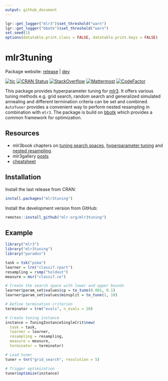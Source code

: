 ```yaml
---
output: github_document
---
```


```r
lgr::get_logger("mlr3")$set_threshold("warn")
lgr::get_logger("bbotk")$set_threshold("warn")
set.seed(1)
options(datatable.print.class = FALSE, datatable.print.keys = FALSE)
```

# mlr3tuning

Package website: [release](https://mlr3tuning.mlr-org.com/) | [dev](https://mlr3tuning.mlr-org.com/dev/)

<!-- badges: start -->
[![tic](https://github.com/mlr-org/mlr3tuning/workflows/tic/badge.svg?branch=main)](https://github.com/mlr-org/mlr3tuning/actions)
[![CRAN Status](https://www.r-pkg.org/badges/version-ago/mlr3tuning)](https://cran.r-project.org/package=mlr3tuning)
[![StackOverflow](https://img.shields.io/badge/stackoverflow-mlr3-orange.svg)](https://stackoverflow.com/questions/tagged/mlr3)
[![Mattermost](https://img.shields.io/badge/chat-mattermost-orange.svg)](https://lmmisld-lmu-stats-slds.srv.mwn.de/mlr_invite/)
[![CodeFactor](https://www.codefactor.io/repository/github/mlr-org/mlr3tuning/badge)](https://www.codefactor.io/repository/github/mlr-org/mlr3tuning)
<!-- badges: end -->

This package provides hyperparameter tuning for [mlr3](https://mlr3.mlr-org.com).
It offers various tuning methods e.g. grid search, random search and generalized simulated annealing and different termination criteria can be set and combined.
`AutoTuner` provides a convenient way to perform nested resampling in combination with `mlr3`.
The package is build on [bbotk](https://github.com/mlr-org/bbotk) which provides a common framework for optimization.

## Resources

  - mlr3book chapters on [tuning search spaces](https://mlr3book.mlr-org.com/searchspace.html), [hyperparameter tuning](https://mlr3book.mlr-org.com/tuning.html) and [nested resampling](https://mlr3book.mlr-org.com/nested-resampling.html).
  - mlr3gallery [posts](https://mlr3gallery.mlr-org.com/#category:mlr3tuning)
  - [cheatsheet](https://cheatsheets.mlr-org.com/mlr3tuning.pdf)

## Installation

Install the last release from CRAN:

```r
install.packages("mlr3tuning")
```

Install the development version from GitHub:

```r
remotes::install_github("mlr-org/mlr3tuning")
```

## Example

```r
library("mlr3")
library("mlr3tuning")
library("paradox")

task = tsk("pima")
learner = lrn("classif.rpart")
resampling = rsmp("holdout")
measure = msr("classif.ce")

# Create the search space with lower and upper bounds
learner$param_set$values$cp = to_tune(0.001, 0.1)
learner$param_set$values$minsplit = to_tune(1, 10) 

# Define termination criterion
terminator = trm("evals", n_evals = 20)

# Create tuning instance
instance = TuningInstanceSingleCrit$new(
  task = task,
  learner = learner,
  resampling = resampling,
  measure = measure,
  terminator = terminator)

# Load tuner
tuner = tnr("grid_search", resolution = 5)

# Trigger optimization
tuner$optimize(instance)
```
